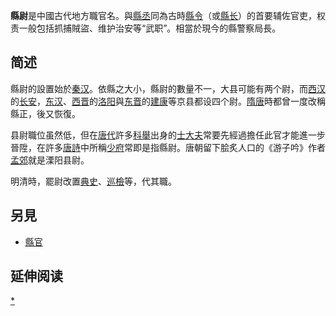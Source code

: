 '''縣尉'''是中國古代地方職官名。與[[縣丞|縣丞]]同為古時[[縣令|縣令]]（或[[縣长|縣长]]）的首要辅佐官吏，权责一般包括抓捕賊盜、维护治安等“武职”。相當於現今的縣警察局長。

==简述==
縣尉的設置始於[[秦汉|秦汉]]。依縣之大小，縣尉的數量不一，大县可能有两个尉，而[[西汉|西汉]]的[[长安|长安]]，[[东汉|东汉]]、[[西晋|西晋]]的[[洛阳|洛阳]]與[[东晋|东晋]]的[[建康|建康]]等京县都设四个尉。[[隋唐|隋唐]]時都曾一度改稱縣正，後又恢復。

县尉職位虽然低，但在[[唐代|唐代]]許多[[科舉|科舉]]出身的[[士大夫|士大夫]]常要先經過擔任此官才能進一步晉陞，在許多[[唐詩|唐詩]]中所稱[[少府|少府]]常即是指縣尉。唐朝留下脍炙人口的《游子吟》作者[[孟郊|孟郊]]就是溧阳县尉。

明清時，罷尉改置[[典史|典史]]、[[巡檢|巡檢]]等，代其職。

==另見==
*[[縣官|縣官]]

== 延伸阅读 ==
{{Wikisource further reading}}{{Government-official-hist-stub}}
[[Category:县尉|*]]